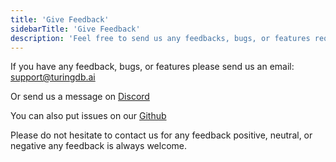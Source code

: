```yaml
---
title: 'Give Feedback'
sidebarTitle: 'Give Feedback'
description: 'Feel free to send us any feedbacks, bugs, or features requests'
---
```


If you have any feedback, bugs, or features please send us an email: 
support@turingdb.ai

Or send us a message on [Discord](https://discord.gg/dMM48ns5VY)

You can also put issues on our [Github](https://github.com/turing-db)

Please do not hesitate to contact us for any feedback positive, neutral, or negative any feedback is always welcome. 